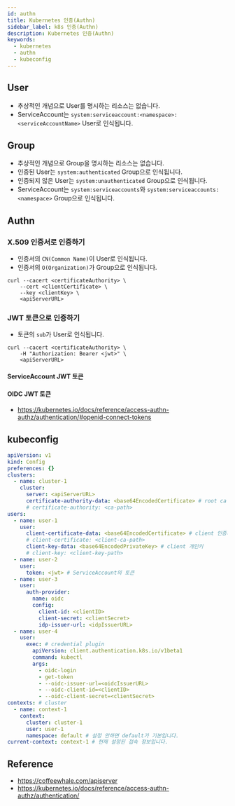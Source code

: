 ```yaml
---
id: authn
title: Kubernetes 인증(Authn)
sidebar_label: k8s 인증(Authn)
description: Kubernetes 인증(Authn)
keywords:
  - kubernetes
  - authn
  - kubeconfig
---
```


## User

- 추상적인 개념으로 User를 명시하는 리소스는 없습니다.
- ServiceAccount는 `system:serviceaccount:<namespace>:<serviceAccountName>` User로 인식됩니다.

## Group

- 추상적인 개념으로 Group을 명시하는 리소스는 없습니다.
- 인증된 User는 `system:authenticated` Group으로 인식됩니다.
- 인증되지 않은 User는 `system:unauthenticated` Group으로 인식됩니다.
- ServiceAccount는 `system:serviceaccounts`와 `system:serviceaccounts:<namespace>` Group으로 인식됩니다.

## Authn

### X.509 인증서로 인증하기

- 인증서의 `CN(Common Name)`이 User로 인식됩니다.
- 인증서의 `O(Organization)`가 Group으로 인식됩니다.

```shell
curl --cacert <certificateAuthority> \
    --cert <clientCertificate> \
    --key <clientKey> \
    <apiServerURL>
```

### JWT 토큰으로 인증하기

- 토큰의 `sub`가 User로 인식됩니다.

```shell
curl --cacert <certificateAuthority> \
    -H "Authorization: Bearer <jwt>" \
    <apiServerURL>
```

#### ServiceAccount JWT 토큰

#### OIDC JWT 토큰

- https://kubernetes.io/docs/reference/access-authn-authz/authentication/#openid-connect-tokens

## kubeconfig

```yaml
apiVersion: v1
kind: Config
preferences: {}
clusters:
  - name: cluster-1
    cluster:
      server: <apiServerURL>
      certificate-authority-data: <base64EncodedCertificate> # root ca 인증서
      # certificate-authority: <ca-path>
users:
  - name: user-1
    user:
      client-certificate-data: <base64EncodedCertificate> # client 인증서
      # client-certificate: <client-ca-path>
      client-key-data: <base64EncodedPrivateKey> # client 개인키
      # client-key: <client-key-path>
  - name: user-2
    user:
      token: <jwt> # ServiceAccount의 토큰
  - name: user-3
    user:
      auth-provider:
        name: oidc
        config:
          client-id: <clientID>
          client-secret: <clientSecret>
          idp-issuer-url: <idpIssuerURL>
  - name: user-4
    user:
      exec: # credential plugin
        apiVersion: client.authentication.k8s.io/v1beta1
        command: kubectl
        args:
          - oidc-login
          - get-token
          - --oidc-issuer-url=<oidcIssuerURL>
          - --oidc-client-id=<clientID>
          - --oidc-client-secret=<clientSecret>
contexts: # cluster
  - name: context-1
    context:
      cluster: cluster-1
      user: user-1
      namespace: default # 설정 안하면 default가 기본입니다.
current-context: context-1 # 현재 설정된 접속 정보입니다.
```

## Reference

- https://coffeewhale.com/apiserver
- https://kubernetes.io/docs/reference/access-authn-authz/authentication/
